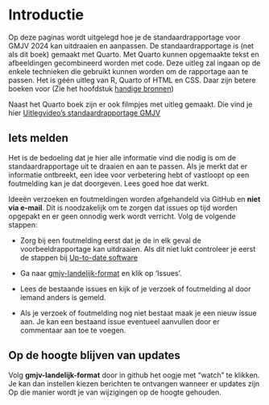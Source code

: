 # Introductie

Op deze paginas wordt uitgelegd hoe je de standaardrapportage voor GMJV 2024 kan uitdraaien en aanpassen. De standaardrapportage is (net als dit boek) gemaakt met Quarto. Met Quarto kunnen opgemaakte tekst en afbeeldingen gecombineerd worden met code. Deze uitleg zal ingaan op de enkele technieken die gebruikt kunnen worden om de rapportage aan te passen. Het is géén uitleg van R, Quarto of HTML en CSS. Daar zijn betere boeken voor (Zie het hoofdstuk [handige bronnen](handige-bronnen.qmd))

Naast het Quarto boek zijn er ook filmpjes met uitleg gemaakt. Die vind je hier [Uitlegvideo's standaardrapportage GMJV](https://youtu.be/o-holF6ntbU?si=CKG8NVE2Uo-zD7eB)


## Iets melden

Het is de bedoeling dat je hier alle informatie vind die nodig is om de standaardrapportage uit te draaien en aan te passen. Als je merkt dat er informatie ontbreekt, een idee voor verbetering hebt of vastloopt op een foutmelding kan je dat doorgeven. Lees goed hoe dat werkt.

::: {.callout-important title="Verzoeken en problemen melden"}

Ideeën verzoeken en foutmeldingen worden afgehandeld via GitHub en **niet via e-mail**. Dit is noodzakelijk om te zorgen dat issues op tijd worden opgepakt en er geen onnodig werk wordt verricht. Volg de volgende stappen:

-   Zorg bij een foutmelding eerst dat je de in elk geval de voorbeeldrapportage kan uitdraaien. Als dit niet lukt controleer je eerst de stappen bij [Up-to-date software](beginnen.qmd#up-to-date-software)

-   Ga naar [gmjv-landelijk-format](https://github.com/ggdatascience/gmjv-landelijk-format) en klik op 'Issues'.

-   Lees de bestaande issues en kijk of je verzoek of foutmelding al door iemand anders is gemeld.

-   Als je verzoek of foutmelding nog niet bestaat maak je een nieuw issue aan. Je kan een  bestaand issue eventueel aanvullen door er commentaar aan toe te voegen.

:::


## Op de hoogte blijven van updates

Volg **gmjv-landelijk-format** door in github het oogje met "watch" te  klikken. Je kan dan instellen kiezen berichten te ontvangen wanneer er updates zijn Op die manier wordt je van wijzigingen op de hoogte gehouden.